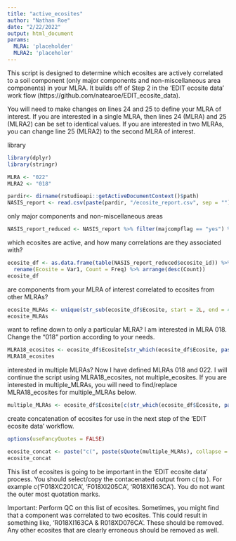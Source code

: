 ```yaml
---
title: "active_ecosites"
author: "Nathan Roe"
date: "2/22/2022"
output: html_document
params:
  MLRA: 'placeholder'
  MLRA2: 'placeholer'
---
```


This script is designed to determine which ecosites are actively correlated to a soil component
(only major components and non-miscellaneous area components) in your MLRA. It builds off of Step 2
in the 'EDIT ecosite data' work flow (https://github.com/natearoe/EDIT_ecosite_data). 

You will need to make changes on lines 24 and 25 to define your MLRA of interest. If you are interested in a single MLRA, then lines 24 (MLRA) and 25 (MLRA2) can be set to identical values. If you are interested in two MLRAs, you can change line 25 (MLRA2) to the second MLRA of interest.

library
```r
library(dplyr)
library(stringr)
```

```r
MLRA <- "022"
MLRA2 <- "018"

pardir<- dirname(rstudioapi::getActiveDocumentContext()$path)
NASIS_report <- read.csv(paste(pardir, "/ecosite_report.csv", sep = ""))
```

only major components and non-miscellaneous areas
```r
NASIS_report_reduced <- NASIS_report %>% filter(majcompflag == "yes") %>% filter(compkind != "miscellaneous area")
```

which ecosites are active, and how many correlations are they associated with?
```r
ecosite_df <- as.data.frame(table(NASIS_report_reduced$ecosite_id)) %>% 
  rename(Ecosite = Var1, Count = Freq) %>% arrange(desc(Count))
ecosite_df
```

are components from your MLRA of interest correlated to ecosites from other MLRAs?
```r
ecosite_MLRAs <- unique(str_sub(ecosite_df$Ecosite, start = 2L, end = 4L))
ecosite_MLRAs
```

want to refine down to only a particular MLRA? I am interested in MLRA 018. Change the "018" portion according to your needs.
```r
MLRA18_ecosites <- ecosite_df$Ecosite[str_which(ecosite_df$Ecosite, paste("(?<=R|F{1})", MLRA, sep = ""))]
MLRA18_ecosites
```

interested in multiple MLRAs? Now I have defined MLRAs 018 and 022. I will continue the script using MLRA18_ecosites, not multiple_ecosites. If you 
are interested in multiple_MLRAs, you will need to find/replace MLRA18_ecosites for multiple_MLRAs below. 
```r
multiple_MLRAs <- ecosite_df$Ecosite[c(str_which(ecosite_df$Ecosite, paste("(?<=R|F{1})", MLRA, sep = "")), str_which(ecosite_df$Ecosite, paste("(?<=R|F{1})", MLRA2, sep = "")))]
```

create concatenation of ecosites for use in the next step of the 'EDIT ecosite data' workflow. 
```r
options(useFancyQuotes = FALSE)

ecosite_concat <- paste("c(", paste(sQuote(multiple_MLRAs), collapse = ", "), ")")
ecosite_concat
```

This list of ecosites is going to be important in the 'EDIT ecosite data' process. You should select/copy the contacenated output from
c( to ). For example c('F018XC201CA', 'F018XI205CA', 'R018XI163CA'). You do not want the outer most quotation marks. 

Important: Perform QC on this list of ecosites. Sometimes, you might find that a component was correlated to two ecosites. This could result in something like, 'R018XI163CA & R018XD076CA'. These should be removed. Any other ecosites that are clearly erroneous should be removed as well. 
